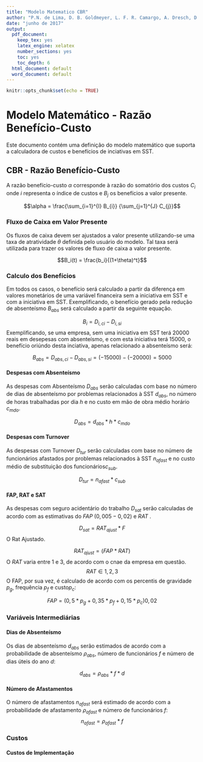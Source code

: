 ```yaml
---
title: "Modelo Matematico CBR"
author: "P.N. de Lima, D. B. Goldmeyer, L. F. R. Camargo, A. Dresch, D. P. Lacerda, T. Kunrath"
date: "junho de 2017"
output:
  pdf_document: 
    keep_tex: yes
    latex_engine: xelatex
    number_sections: yes
    toc: yes
    toc_depth: 6
  html_document: default
  word_document: default
---
```



```r
knitr::opts_chunk$set(echo = TRUE)
```

# Modelo Matemático - Razão Benefício-Custo
Este documento contém uma definição do modelo matemático que suporta a calculadora de custos e benefícios de inciativas em SST.

## CBR - Razão Benefício-Custo
A razão benefício-custo $\alpha$ corresponde à razão do somatório dos custos $C_i$ onde $i$ representa o índice de custos e $B_j$ os benefícios a valor presente.

$$\alpha = \frac{\sum_{i=1}^{I} B_{i}} {\sum_{j=1}^{J} C_{j}}$$

### Fluxo de Caixa em Valor Presente
Os fluxos de caixa devem ser ajustados a valor presente utilizando-se uma taxa de atratividade $\theta$ definida pelo usuário do modelo. Tal taxa será utilizada para trazer os valores de fluxo de caixa a valor presente.

$$B_i(t) = \frac{b_i}{(1+\theta)^t}$$

### Calculo dos Benefícios
Em todos os casos, o benefício será calculado a partir da diferença em valores monetários de uma variável financeira sem a iniciativa em SST e com a iniciativa em SST. Exemplificando, o benefício gerado pela redução de absenteísmo $B_{abs}$ será calculado a partir da seguinte equação.

$$B_i = {D}_{i, ci} - {D}_{i, si}$$
Exemplificando, se uma empresa, sem uma iniciativa em SST terá $20000$ reais em desepesas com absenteísmo, e com esta iniciativa terá $15000$, o benefício oriúndo desta inciativa, apenas relacionado a absenteísmo será:

$$B_{abs} = {D}_{abs, ci} - {D}_{abs, si} = (-15000)-(-20000) = 5000$$

#### Despesas com Absenteísmo
As despesas com Absenteísmo $D_{abs}$ serão calculadas com base no número de dias de absenteísmo por problemas relacionados à SST $d_{abs}$, no número de horas trabalhadas por dia $h$ e no custo em mão de obra médio horário $c_{mdo}$.

$$D_{abs} = d_{abs} * h * c_{mdo}$$

#### Despesas com Turnover
As despesas com Turnover $D_{tur}$ serão calculadas com base no número de funcionários afastados por problemas relacionados à SST $n_{afast}$ e no custo médio de substituição dos funcionários$c_{sub}$.

$$D_{tur} = n_{afast} * c_{sub}$$

#### FAP, RAT e SAT
As despesas com seguro acidentário do trabalho $D_{sat}$ serão calculadas de acordo com as estimativas do $FAP$ ($0,005 - 0,02$) e $RAT$ .

$$D_{sat} = RAT_{ajust}* F$$
O Rat Ajustado.

$$RAT_{ajust} = (FAP * RAT)$$
O $RAT$ varia entre 1 e 3, de acordo com o cnae da empresa em questão.
$$RAT \in {1,2,3}$$
O FAP, por sua vez, é calculado de acordo com os percentis de gravidade $p_g$, frequência $p_{f}$ e custo$p_c$:

$$FAP = (0,5*p_g + 0,35*p_{f}+0,15*p_c)0,02$$

### Variáveis Intermediárias

#### Dias de Absenteísmo
Os dias de absenteísmo $d_{abs}$ serão estimados de acordo com a probabilidade de absenteísmo $\rho_{abs}$, número de funcionários $f$ e número de dias úteis do ano $d$:

$$d_{abs} = \rho_{abs} * f * d$$

#### Número de Afastamentos
O número de afastamentos $n_{afast}$ será estimado de acordo com a probabilidade de afastamento $\rho_{afast}$ e número de funcionários $f$:
$$n_{afast} = \rho_{afast} * f $$

### Custos

#### Custos de Implementação
